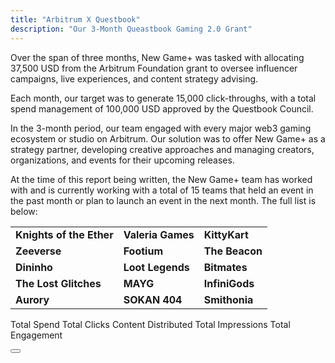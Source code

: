 ```yaml
---
title: "Arbitrum X Questbook"
description: "Our 3-Month Queastbook Gaming 2.0 Grant"
---
```


Over the span of three months, New Game+ was tasked with allocating 37,500 USD from the Arbitrum Foundation grant to oversee influencer campaigns, live experiences, and content strategy advising.&#x20;

Each month, our target was to generate 15,000 click-throughs, with a total spend management of 100,000 USD approved by the Questbook Council.

In the 3-month period, our team engaged with every major web3 gaming ecosystem or studio on Arbitrum. Our solution was to offer New Game+ as a strategy partner, developing creative approaches and managing creators, organizations, and events for their upcoming releases.

At the time of this report being written, the New Game+ team has worked with and is currently working with a total of 15 teams that held an event in the past month or plan to launch an event in the next month. The full list is below:

|                          |                   |                |
| ------------------------ | ----------------- | -------------- |
| **Knights of the Ether** | **Valeria Games** | **KittyKart**  |
| **Zeeverse**             | **Footium**       | **The Beacon** |
| **Dininho**              | **Loot Legends**  | **Bitmates**   |
| **The Lost Glitches**    | **MAYG**          | **InfiniGods** |
| **Aurory**               | **SOKAN 404**     | **Smithonia**  |

<CardGroup cols="2">
  <Card title="$275,000" icon="money-bill-transfer">
    Total Spend
  </Card>

  <Card title="99,000" icon="arrow-pointer">
    Total Clicks
  </Card>
</CardGroup>

<CardGroup cols="3">
  <Card title="235" icon="video">
    Content Distributed
  </Card>

  <Card title="550,000" icon="eye">
    Total Impressions
  </Card>

  <Card title="65,000" icon="comment">
    Total Engagement
  </Card>
</CardGroup>

<button title ="test"> </button>